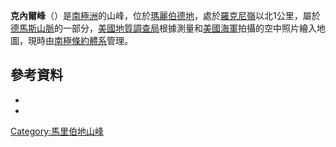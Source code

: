 {{coord|75|1|S|133|44|W|source:GNIS|display=title}}

'''克內爾峰'''（{{lang-en|Kennel Peak}}）是[[南極洲|南極洲]]的山峰，位於[[瑪麗伯德地|瑪麗伯德地]]，處於[[羅克尼嶺|羅克尼嶺]]以北1公里，屬於[[德馬斯山脈|德馬斯山脈]]的一部分，[[美國地質調查局|美國地質調查局]]根據測量和[[美國海軍|美國海軍]]拍攝的空中照片繪入地圖，現時由[[南極條約體系|南極條約體系]]管理。

==參考資料==
*{{cite gnis | type = antarid | id = 7863| name = Kennel Peak | accessdate = 2013-04-26}}
*{{usgs-gazetteer|id=7863}}

{{DEFAULTSORT:Kennel Peak}}
[[Category:馬里伯地山峰|Category:馬里伯地山峰]]


{{MarieByrdLand-geo-stub}}